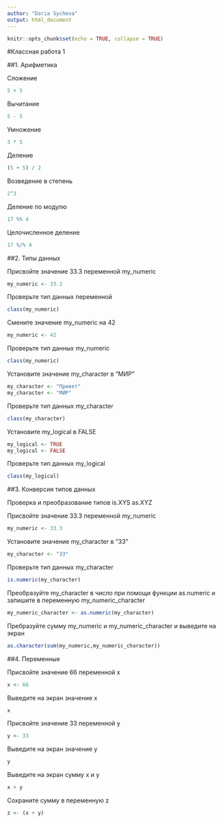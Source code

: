 ```yaml
---
author: "Daria Sycheva"
output: html_document
---
```


```r
knitr::opts_chunk$set(echo = TRUE, collapse = TRUE)
```
#Классная работа 1

##1. Арифметика

Сложение
```r
5 + 5 
```
Вычитание
```r
5 - 5 
```
Умножение
```r
3 * 5
```
Деление
```r
(5 + 5) / 2 
```
Возведение в степень
```r
2^3
```

Деление по модулю
```r
17 %% 4
```

Целочисленное деление
```r
17 %/% 4
```

##2. Типы данных

Присвойте значение 33.3 переменной my_numeric
```r
my_numeric <- 33.3
```
Проверьте тип данных переменной
```r
class(my_numeric)
```
Смените значение my_numeric на 42
```r
my_numeric <- 42
```
Проверьте тип данных my_numeric
```r
class(my_numeric)
```
Установите значение my_character в "МИР"
```r
my_character <- "Привет"
my_character <- "МИР"
```
Проверьте тип данных my_character
```r
class(my_character)
```
Установите my_logical в FALSE
```r
my_logical <- TRUE
my_logical <- FALSE
```
Проверьте тип данных my_logical
```r
class(my_logical)
```

##3. Конверсия типов данных

Проверка и преобразование типов is.XYS as.XYZ 

Присвойте значение 33.3 переменной my_numeric
```r
my_numeric <- 33.3 
```
Установите значение my_character в "33"
```r
my_character <- "33"
```
Проверьте тип данных my_character
```r
is.numeric(my_character)
```
Преобразуйте my_character в число при помощи функции as.numeric и запишите в переменную my_numeric_character
```r
my_numeric_character <- as.numeric(my_character)
```
Пребразуйте сумму my_numeric и my_numeric_character и выведите на экран
```r
as.character(sum(my_numeric,my_numeric_character))
```

##4. Переменные

Присвойте значение 66 переменной x
```r
x <- 66
```
Выведите на экран значение x
```r
x
```
Присвойте значение 33 переменной y
```r
y <- 33
```

Выведите на экран значение y
```r
y
```

Выведите на экран сумму x и y
```r
x + y
```

Сохраните сумму в переменную z
```r
z <- (x + y)
```